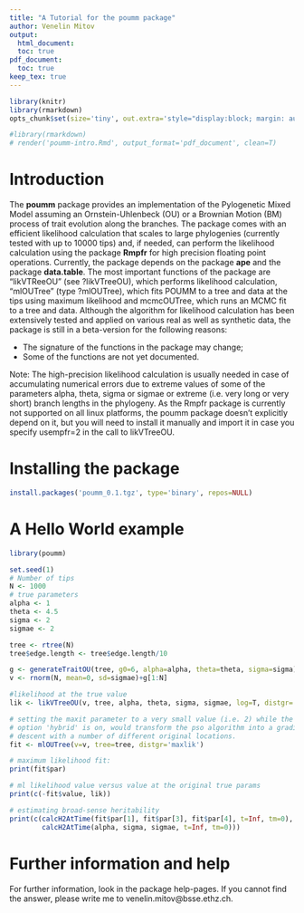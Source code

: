 ```yaml
---
title: "A Tutorial for the poumm package"
author: Venelin Mitov
output:
  html_document:
  toc: true
pdf_document:
  toc: true
keep_tex: true
---
```

  
```r
library(knitr)
library(rmarkdown)
opts_chunk$set(size='tiny', out.extra='style="display:block; margin: auto;"', fig.align="center")

#library(rmarkdown)
# render('poumm-intro.Rmd', output_format='pdf_document', clean=T)

```

# Introduction
The **poumm** package provides an implementation of the Pylogenetic Mixed Model assuming an Ornstein-Uhlenbeck (OU)  or a Brownian Motion (BM) process of trait evolution along the branches. The package comes with an efficient likelihood calculation that scales to large phylogenies (currently tested with up to 10000 tips) and, if needed, can perform the likelihood calculation using the package **Rmpfr** for high precision floating point operations. 
Currently, the package depends on the package **ape** and the package **data.table**. The most important functions of the package are "likVTReeOU" (see ?likVTreeOU), which performs likelihood calculation, "mlOUTree" (type ?mlOUTree), which fits POUMM to a tree and data at the tips using maximum likelihood and mcmcOUTree, which runs an MCMC fit to a tree and data. Although the algorithm for likelihood calculation has been extensively tested and applied on various real as well as synthetic data, the package is still in a beta-version for the following reasons:

* The signature of the functions in the package may change;
* Some of the functions are not yet documented. 

Note: The high-precision likelihood calculation is usually needed in case of accumulating numerical errors due to extreme values of some of the parameters alpha, theta, sigma or sigmae or extreme (i.e. very long or very short) branch lengths in the phylogeny. As the Rmpfr package is currently not supported on all linux platforms, the poumm package doesn't explicitly depend on it, but you will need to install it manually and import it in case you specify usempfr=2 in the call to likVTreeOU. 


# Installing the package
```r
install.packages('poumm_0.1.tgz', type='binary', repos=NULL)
```

# A Hello World example

```r
library(poumm)

set.seed(1)
# Number of tips
N <- 1000
# true parameters
alpha <- 1
theta <- 4.5
sigma <- 2
sigmae <- 2

tree <- rtree(N)
tree$edge.length <- tree$edge.length/10

g <- generateTraitOU(tree, g0=6, alpha=alpha, theta=theta, sigma=sigma)
v <- rnorm(N, mean=0, sd=sigmae)+g[1:N]

#likelihood at the true value
lik <- likVTreeOU(v, tree, alpha, theta, sigma, sigmae, log=T, distgr='maxlik')

# setting the maxit parameter to a very small value (i.e. 2) while the 
# option 'hybrid' is on, would transform the pso algorithm into a gradient
# descent with a number of different original locations. 
fit <- mlOUTree(v=v, tree=tree, distgr='maxlik')

# maximum likelihood fit:
print(fit$par)

# ml likelihood value versus value at the original true params
print(c(-fit$value, lik))

# estimating broad-sense heritability
print(c(calcH2AtTime(fit$par[1], fit$par[3], fit$par[4], t=Inf, tm=0), 
        calcH2AtTime(alpha, sigma, sigmae, t=Inf, tm=0)))
```


# Further information and help
For further information, look in the package help-pages. If you cannot find the answer, please write me to venelin.mitov@bsse.ethz.ch. 
